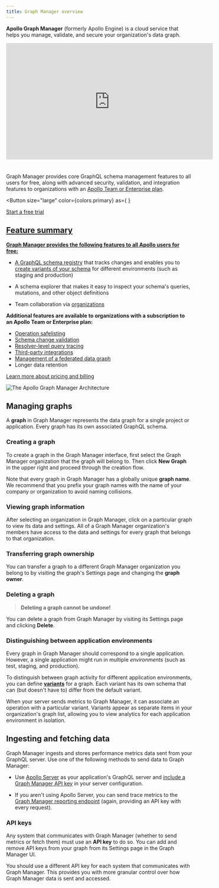 ```yaml
---
title: Graph Manager overview
---
```



**Apollo Graph Manager** (formerly Apollo Engine) is a cloud service that helps you manage, validate, and secure your organization's data graph.

<iframe width="560" height="315" src="https://www.youtube.com/embed/yZ3_Yvlmy78" frameborder="0" allow="accelerometer; autoplay; encrypted-media; gyroscope; picture-in-picture" allowfullscreen style="margin-bottom: 1.45rem"></iframe>

Graph Manager provides core GraphQL schema management features to all users for free, along with advanced security, validation, and integration features to organizations with an [Apollo Team or Enterprise plan](https://www.apollographql.com/pricing).

<Button
  size="large"
  color={colors.primary}
  as={
    <a
      href="https://engine.apollographql.com/signup?utm_source=docs-gm-overview"
      target="_blank"
      rel="noopener noreferrer"
    />
  }
>
  Start a free trial
</Button>

## Feature summary

**Graph Manager provides the following features to all Apollo users for free:**

* A [GraphQL schema registry](/schema-registry/) that tracks changes
and enables you to [create variants of your schema](/schema-registry/#managing-environments-with-variants) for different environments
(such as staging and production)

* A schema explorer that makes it easy to inspect your schema's queries,
mutations, and other object definitions

* Team collaboration via [organizations](/accounts-organizations/)

**Additional features are available to organizations with a subscription to an Apollo Team or Enterprise plan:**

* [Operation safelisting](/operation-registry/)
* [Schema change validation](/schema-validation/)
* [Resolver-level query tracing](/performance/)
* [Third-party integrations](/integrations/)
* [Management of a federated data graph](/federation/)
* Longer data retention

[Learn more about pricing and billing](https://www.apollographql.com/plans/)

![The Apollo Graph Manager Architecture](./img/graph-manager-architecture.png)

## Managing graphs

A **graph** in Graph Manager represents the data graph for a single project or application. Every graph has its own associated GraphQL schema. 

### Creating a graph

To create a graph in the Graph Manager interface, first select the Graph Manager
organization that the graph will belong to. Then click **New Graph** in the upper
right and proceed through the creation flow.

Note that every graph in Graph Manager has a globally unique **graph name**. We recommend that you prefix your graph names with the name of your company or organization to avoid naming collisions.

### Viewing graph information

After selecting an organization in Graph Manager, click on a particular graph
to view its data and settings. All of a Graph Manager organization's members have
access to the data and settings for every graph that belongs to that organization. 

### Transferring graph ownership

You can transfer a graph to a different Graph Manager organization you belong to
by visiting the graph's Settings page and changing the **graph owner**.

### Deleting a graph

>**Deleting a graph cannot be undone!**

You can delete a graph from Graph Manager by visiting its Settings page and clicking
**Delete**.

### Distinguishing between application environments

Every graph in Graph Manager should correspond to a single application. However, a single
application might run in multiple _environments_ (such as test, staging, and production).

To distinguish between graph activity for different application environments, you can define [**variants**](/schema-registry/#managing-environments-with-variants) for a graph. Each variant has its own schema
that can (but doesn't have to) differ from the default variant.

When your server sends metrics to Graph Manager, it can associate an operation with
a particular variant. Variants appear as separate items in your organization's graph list, allowing you to view analytics for 
each application environment in isolation.

## Ingesting and fetching data

Graph Manager ingests and stores performance metrics data sent from your GraphQL server.
Use one of the following methods to send data to Graph Manager:

* Use [Apollo Server](https://www.apollographql.com/docs/apollo-server/) as your application's GraphQL server and [include a Graph Manager API key](https://www.apollographql.com/docs/tutorial/production/#get-a-graph-manager-api-key) in your server configuration.

* If you aren't using Apollo Server, you can send trace metrics to the [Graph Manager reporting endpoint](https://www.apollographql.com/docs/references/setup-analytics/#graph-manager-reporting-endpoint) (again,
providing an API key with every request).

### API keys

Any system that communicates with Graph Manager (whether to send metrics or fetch them) must use an **API key** to do so. You can add and remove API keys from your graph from its Settings page in the Graph Manager UI.

You should use a different API key for each system that communicates with Graph Manager. This provides you with more granular control over how Graph Manager data is sent and accessed.
